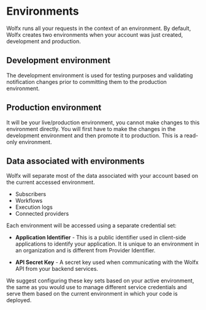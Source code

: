 # Environments

Wolfx runs all your requests in the context of an environment.
By default, Wolfx creates two environments when your account was just created, development and production.

## Development environment

The development environment is used for testing purposes and validating notification changes prior to committing them to the production environment.

## Production environment

It will be your live/production environment, you cannot make changes to this environment directly.
You will first have to make the changes in the development environment and then promote it to production.
This is a read-only environment.

## Data associated with environments

Wolfx will separate most of the data associated with your account based on the current accessed environment.

- Subscribers
- Workflows
- Execution logs
- Connected providers

Each environment will be accessed using a separate credential set:

- **Application Identifier** - This is a public identifier used in client-side applications to identify your application.
It is unique to an environment in an organization and is different from Provider Identifier.

- **API Secret Key** - A secret key used when communicating with the Wolfx API from your backend services.

We suggest configuring these key sets based on your active environment, the same as you would use to manage different service credentials and serve them based on the current environment in which your code is deployed.


